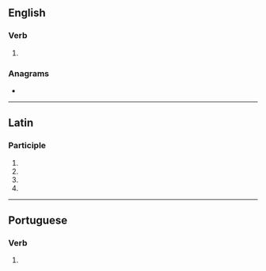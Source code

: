 ==English==

===Verb===
{{head|it|gerund}}

# {{gerund of|locare|lang=it}}

===Anagrams===
* {{l|it|colando}}

----

==Latin==

===Participle===
{{la-part-form|locandō}}

# {{inflection of|locandus||dat|m|s|lang=la}}
# {{inflection of|locandus||dat|n|s|lang=la}}
# {{inflection of|locandus||abl|m|s|lang=la}}
# {{inflection of|locandus||abl|n|s|lang=la}}

----

==Portuguese==

===Verb===
{{head|pt|gerund}}

# {{gerund of|locar|lang=pt}}